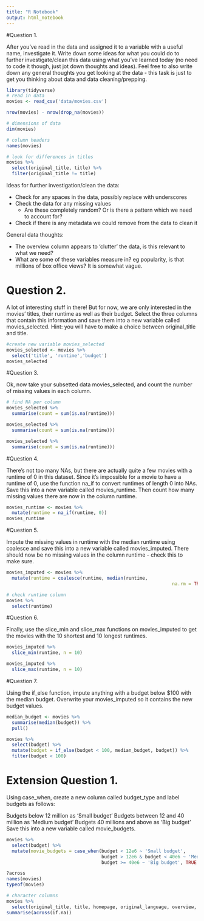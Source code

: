 ```yaml
---
title: "R Notebook"
output: html_notebook
---
```


#Question 1.

After you’ve read in the data and assigned it to a variable with a useful name, investigate it. Write down some ideas for what you could do to further investigate/clean this data using what you’ve learned today (no need to code it though, just jot down thoughts and ideas). Feel free to also write down any general thoughts you get looking at the data - this task is just to get you thinking about data and data cleaning/prepping.

```r
library(tidyverse)
# read in data
movies <- read_csv('data/movies.csv')

nrow(movies) - nrow(drop_na(movies))

# dimensions of data
dim(movies)

# column headers
names(movies)

# look for differences in titles
movies %>% 
  select(original_title, title) %>% 
  filter(original_title != title)

```

Ideas for further investigation/clean the data:

- Check for any spaces in the data, possibly replace with underscores
- Check the data for any missing values
  - Are these completely random? Or is there a pattern which we need to account
  for?
- Check if there is any metadata we could remove from the data to clean it

General data thoughts:

- The overview column appears to 'clutter' the data, is this relevant to what
we need?
- What are some of these variables measure in? eg popularity, is that millions
of box office views? It is somewhat vague.


# Question 2.

A lot of interesting stuff in there! But for now, we are only interested in the movies’ titles, their runtime as well as their budget. Select the three columns that contain this information and save them into a new variable called movies_selected. Hint: you will have to make a choice between original_title and title.

```r

#create new variable movies_selected
movies_selected <- movies %>% 
  select('title', 'runtime','budget')
movies_selected
```

#Question 3.

Ok, now take your subsetted data movies_selected, and count the number of missing values in each column.

```r

# find NA per column
movies_selected %>% 
  summarise(count = sum(is.na(runtime)))

movies_selected %>% 
  summarise(count = sum(is.na(runtime)))

movies_selected %>%
  summarise(count = sum(is.na(runtime)))
```

#Question 4.

There’s not too many NAs, but there are actually quite a few movies with a runtime of 0 in this dataset. Since it’s impossible for a movie to have a runtime of 0, use the function na_if to convert runtimes of length 0 into NAs. Save this into a new variable called movies_runtime. Then count how many missing values there are now in the column runtime.

```r
movies_runtime <- movies %>% 
  mutate(runtime = na_if(runtime, 0))
movies_runtime
```


#Question 5.

Impute the missing values in runtime with the median runtime using coalesce and save this into a new variable called movies_imputed. There should now be no missing values in the column runtime - check this to make sure.


```r

movies_imputed <- movies %>%
  mutate(runtime = coalesce(runtime, median(runtime, 
                                                             na.rm = TRUE)))

# check runtime column
movies %>%
  select(runtime)

```

#Question 6.

Finally, use the slice_min and slice_max functions on movies_imputed to get the movies with the 10 shortest and 10 longest runtimes.


```r

movies_imputed %>% 
  slice_min(runtime, n = 10)

movies_imputed %>% 
  slice_max(runtime, n = 10)


```

#Question 7.

Using the if_else function, impute anything with a budget below $100 with the median budget. Overwrite your movies_imputed so it contains the new budget values.

```r
median_budget <- movies %>% 
  summarise(median(budget)) %>% 
  pull()
```


```r
movies %>% 
  select(budget) %>% 
  mutate(budget = if_else(budget < 100, median_budget, budget)) %>% 
  filter(budget < 100)


```

# Extension Question 1.

Using case_when, create a new column called budget_type and label budgets as follows:

Budgets below 12 million as ‘Small budget’
Budgets between 12 and 40 million as ‘Medium budget’
Budgets 40 millions and above as ‘Big budget’
Save this into a new variable called movie_budgets.

```r

movies %>% 
  select(budget) %>% 
  mutate(movie_budgets = case_when(budget < 12e6 ~ 'Small budget', 
                                   budget > 12e6 & budget < 40e6 ~ 'Medium budget',
                                   budget >= 40e6 ~ 'Big budget', TRUE ~ 'other budget'))

```

```r
?across
names(movies)
typeof(movies)

# character columns
movies %>% 
  select(original_title, title, homepage, original_language, overview, tagline)
summarise(across(if.na))
```

